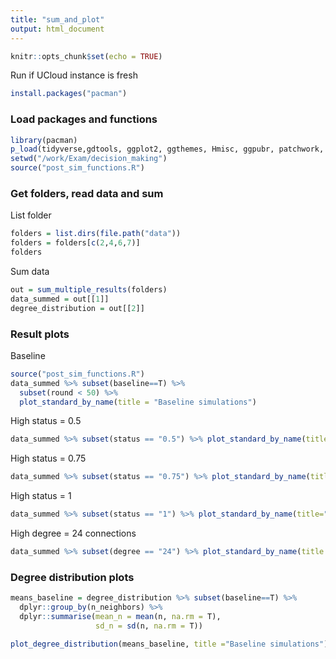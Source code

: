 ```yaml
---
title: "sum_and_plot"
output: html_document
---
```


```r
knitr::opts_chunk$set(echo = TRUE)
```

Run if UCloud instance is fresh
```r
install.packages("pacman")
```

### Load packages and functions
```r
library(pacman)
p_load(tidyverse,gdtools, ggplot2, ggthemes, Hmisc, ggpubr, patchwork, stringr)
setwd("/work/Exam/decision_making")
source("post_sim_functions.R")
```

### Get folders, read data and sum
List folder
```r
folders = list.dirs(file.path("data"))
folders = folders[c(2,4,6,7)]
folders
```

Sum data
```r
out = sum_multiple_results(folders)
data_summed = out[[1]]
degree_distribution = out[[2]]
```

### Result plots
Baseline
```r
source("post_sim_functions.R")
data_summed %>% subset(baseline==T) %>% 
  subset(round < 50) %>% 
  plot_standard_by_name(title = "Baseline simulations")
```

High status = 0.5
```r
data_summed %>% subset(status == "0.5") %>% plot_standard_by_name(title="High status = 0.5% of tau")
```

High status = 0.75
```r
data_summed %>% subset(status == "0.75") %>% plot_standard_by_name(title="High status = 0.75% of tau")
```

High status = 1
```r
data_summed %>% subset(status == "1") %>% plot_standard_by_name(title="High status = 1% of tau")
```

High degree = 24 connections
```r
data_summed %>% subset(degree == "24") %>% plot_standard_by_name(title = "High degree = 24 connections")
```

### Degree distribution plots
```r
means_baseline = degree_distribution %>% subset(baseline==T) %>% 
  dplyr::group_by(n_neighbors) %>% 
  dplyr::summarise(mean_n = mean(n, na.rm = T),
                   sd_n = sd(n, na.rm = T))

plot_degree_distribution(means_baseline, title ="Baseline simulations")

```




























